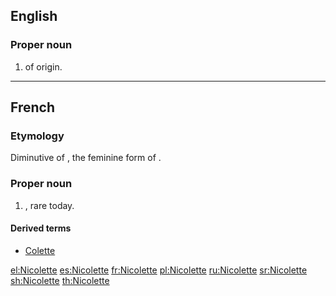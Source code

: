==English==

===Proper noun===
{{en-proper noun}}

# {{given name|female|from=French}} of {{etyl|fr|en}} origin.

----

==French==

===Etymology===
Diminutive of {{m|fr|Nicole}}, the feminine form of {{m|fr|Nicolas}}.

===Proper noun===
{{head|fr|proper noun|f}}

# {{given name|female|lang=fr}}, rare today.

====Derived terms====
* [[Colette]]

[[el:Nicolette]]
[[es:Nicolette]]
[[fr:Nicolette]]
[[pl:Nicolette]]
[[ru:Nicolette]]
[[sr:Nicolette]]
[[sh:Nicolette]]
[[th:Nicolette]]